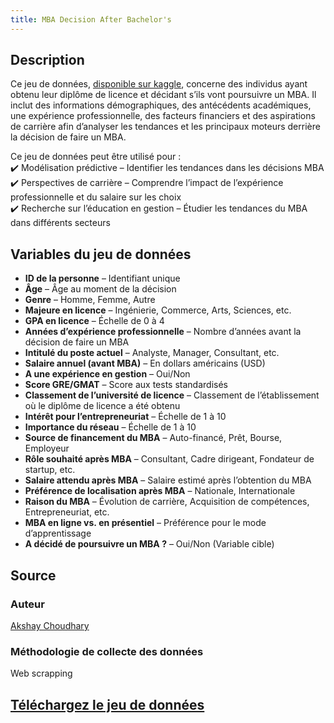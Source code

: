 ```yaml
---
title: MBA Decision After Bachelor's
---
```


## Description

Ce jeu de données, [disponible sur kaggle](https://www.kaggle.com/datasets/ashaychoudhary/dataset-mba-decision-after-bachelors), concerne des individus ayant obtenu leur diplôme de licence et décidant s’ils vont poursuivre un MBA. Il inclut des informations démographiques, des antécédents académiques, une expérience professionnelle, des facteurs financiers et des aspirations de carrière afin d’analyser les tendances et les principaux moteurs derrière la décision de faire un MBA.  

Ce jeu de données peut être utilisé pour :  
✔️ Modélisation prédictive – Identifier les tendances dans les décisions MBA  
✔️ Perspectives de carrière – Comprendre l'impact de l'expérience professionnelle et du salaire sur les choix  
✔️ Recherche sur l'éducation en gestion – Étudier les tendances du MBA dans différents secteurs  

## Variables du jeu de données

- **ID de la personne** – Identifiant unique  
- **Âge** – Âge au moment de la décision  
- **Genre** – Homme, Femme, Autre  
- **Majeure en licence** – Ingénierie, Commerce, Arts, Sciences, etc.  
- **GPA en licence** – Échelle de 0 à 4  
- **Années d'expérience professionnelle** – Nombre d'années avant la décision de faire un MBA  
- **Intitulé du poste actuel** – Analyste, Manager, Consultant, etc.  
- **Salaire annuel (avant MBA)** – En dollars américains (USD)  
- **A une expérience en gestion** – Oui/Non  
- **Score GRE/GMAT** – Score aux tests standardisés  
- **Classement de l’université de licence** – Classement de l’établissement où le diplôme de licence a été obtenu  
- **Intérêt pour l'entrepreneuriat** – Échelle de 1 à 10  
- **Importance du réseau** – Échelle de 1 à 10  
- **Source de financement du MBA** – Auto-financé, Prêt, Bourse, Employeur  
- **Rôle souhaité après MBA** – Consultant, Cadre dirigeant, Fondateur de startup, etc.  
- **Salaire attendu après MBA** – Salaire estimé après l'obtention du MBA  
- **Préférence de localisation après MBA** – Nationale, Internationale  
- **Raison du MBA** – Évolution de carrière, Acquisition de compétences, Entrepreneuriat, etc.  
- **MBA en ligne vs. en présentiel** – Préférence pour le mode d’apprentissage  
- **A décidé de poursuivre un MBA ?** – Oui/Non (Variable cible)  

## Source

### Auteur

[Akshay Choudhary](https://www.kaggle.com/ashaychoudhary)

### Méthodologie de collecte des données

Web scrapping

## [Téléchargez le jeu de données](datasets/mba_decision_dataset.csv)